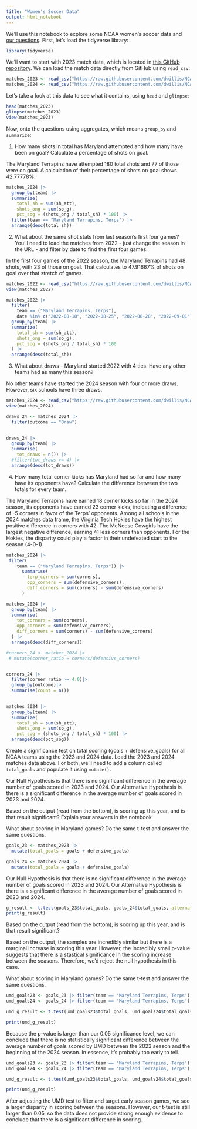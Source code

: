 ```yaml
---
title: "Women's Soccer Data"
output: html_notebook
---
```


We'll use this notebook to explore some NCAA women's soccer data and [our questions](https://docs.google.com/spreadsheets/d/1kTSrnl1URmcexIWLDMWqDnp3q-c2OS45uifnhjp10n4/edit#gid=0). First, let's load the tidyverse library:

```r
library(tidyverse)
```

We'll want to start with 2023 match data, which is located in [this GitHub repository](https://github.com/dwillis/NCAAWomensSoccerData). We can load the match data directly from GitHub using `read_csv`:

```r
matches_2023 <- read_csv("https://raw.githubusercontent.com/dwillis/NCAAWomensSoccerData/main/data/ncaa_womens_soccer_matchstats_2023.csv")
matches_2024 <- read_csv("https://raw.githubusercontent.com/dwillis/NCAAWomensSoccerData/main/data/ncaa_womens_soccer_matchstats_2024.csv")
```

Let's take a look at this data to see what it contains, using `head` and `glimpse`:

```r

head(matches_2023)
glimpse(matches_2023)
view(matches_2023)

```

Now, onto the questions using aggregates, which means `group_by` and `summarize`:

1. How many shots in total has Maryland attempted and how many have been on goal? Calculate a percentage of shots on goal.

The Maryland Terrapins have attempted 180 total shots and 77 of those were on goal. A calculation of their percentage of shots on goal shows 42.77778%. 

```r

matches_2024 |>
  group_by(team) |>
  summarize(
    total_sh = sum(sh_att),
    shots_ong = sum(so_g),
    pct_sog = (shots_ong / total_sh) * 100) |>
  filter(team == "Maryland Terrapins, Terps") |>
  arrange(desc(total_sh))

```

2. What about the same shot stats from last season's first four games? You'll need to load the matches from 2022 - just change the season in the URL - and filter by date to find the first four games.

In the first four games of the 2022 season, the Maryland Terrapins had 48 shots, with 23 of those on goal. That calculates to 47.91667% of shots on goal over that stretch of games.

```r
matches_2022 <- read_csv("https://raw.githubusercontent.com/dwillis/NCAAWomensSoccerData/main/data/ncaa_womens_soccer_matchstats_2022.csv")
view(matches_2022)
```

```r

matches_2022 |>
  filter(
    team == ("Maryland Terrapins, Terps"),  
    date %in% c("2022-08-18", "2022-08-25", "2022-08-28", "2022-09-01")) |>
  group_by(team) |>
  summarize(
    total_sh = sum(sh_att), 
    shots_ong = sum(so_g),
    pct_sog = (shots_ong / total_sh) * 100
  ) |>
  arrange(desc(total_sh))  

```


3. What about draws - Maryland started 2022 with 4 ties. Have any other teams had as many this season?

No other teams have started the 2024 season with four or more draws. However, six schools have three draws. 

```r

matches_2024 <- read_csv("https://raw.githubusercontent.com/dwillis/NCAAWomensSoccerData/main/data/ncaa_womens_soccer_matchstats_2024.csv")
view(matches_2024)

```

```r

draws_24 <- matches_2024 |>
  filter(outcome == "Draw")
  
```

```r

draws_24 |>
  group_by(team) |>
  summarise(
    tot_draws = n()) |>
  #filter(tot_draws >= 4) |>
  arrange(desc(tot_draws))

```

4. How many total corner kicks has Maryland had so far and how many have its opponents have? Calculate the difference between the two totals for every team.

The Maryland Terrapins have earned 18 corner kicks so far in the 2024 season, its opponents have earned 23 corner kicks, indicating a difference of -5 corners in favor of the Terps' opponents. Among all schools in the 2024 matches data frame, the Virginia Tech Hokies have the highest positive difference in corners with 42. The McNeese Cowgirls have the largest negative difference, earning 41 less corners than opponents. For the Hokies, the disparity could play a factor in their undefeated start to the season (4-0-1).

```r

matches_2024 |>
 filter(
    team == ("Maryland Terrapins, Terps")) |>
      summarise(
        terp_corners = sum(corners),
        opp_corners = sum(defensive_corners),
        diff_corners = sum(corners) - sum(defensive_corners)
      )

```


```r

matches_2024 |>
  group_by(team) |>
  summarise(
    tot_corners = sum(corners),
    opp_corners = sum(defensive_corners),
    diff_corners = sum(corners) - sum(defensive_corners)
  ) |>
  arrange(desc(diff_corners))

```

```r

#corners_24 <- matches_2024 |> 
 # mutate(corner_ratio = corners/defensive_corners)


corners_24 |>
  filter(corner_ratio >= 4.0)|>
  group_by(outcome)|>
  summarise(count = n())
  

```


```r

matches_2024 |>
  group_by(team) |>
  summarize(
    total_sh = sum(sh_att),
    shots_ong = sum(so_g),
    pct_sog = (shots_ong / total_sh) * 100) |>
  arrange(desc(pct_sog))


```


Create a significance test on total scoring (goals + defensive_goals) for all NCAA teams using the 2023 and 2024 data. Load the 2023 and 2024 matches data above. For both, we'll need to add a column called `total_goals` and populate it using `mutate()`.

Our Null Hypothesis is that there is no significant difference in the average number of goals scored in 2023 and 2024. Our Alternative Hypothesis is there is a significant difference in the average number of goals scored in 2023 and 2024.

Based on the output (read from the bottom), is scoring up this year, and is that result significant? Explain your answers in the notebook

What about scoring in Maryland games? Do the same t-test and answer the same questions.

```r
 
goals_23 <- matches_2023 |>
  mutate(total_goals = goals + defensive_goals)

goals_24 <- matches_2024 |>
  mutate(total_goals = goals + defensive_goals)

```


Our Null Hypothesis is that there is no significant difference in the average number of goals scored in 2023 and 2024. Our Alternative Hypothesis is there is a significant difference in the average number of goals scored in 2023 and 2024.


```r

g_result <- t.test(goals_23$total_goals, goals_24$total_goals, alternative="two.sided", var.equal = TRUE)
print(g_result)

```
Based on the output (read from the bottom), is scoring up this year, and is that result significant?

Based on the output, the samples are incredibly similar but there is a marginal increase in scoring this year. However, the incredibly small p-value suggests that there is a stastical significance in the scoring increase between the seasons. Therefore, we'd reject the null hypothesis in this case.

What about scoring in Maryland games? Do the same t-test and answer the same questions.

```r

umd_goals23 <- goals_23 |> filter(team == 'Maryland Terrapins, Terps') 
umd_goals24 <- goals_24 |> filter(team == 'Maryland Terrapins, Terps')

umd_g_result <- t.test(umd_goals23$total_goals, umd_goals24$total_goals, alternative ="two.sided", var.equal = TRUE)

print(umd_g_result)

```

Because the p-value is larger than our 0.05 significance level, we can conclude that there is no statistically significant difference between the average number of goals scored by UMD between the 2023 season and the beginning of the 2024 season. In essence, it's probably too early to tell.


```r

umd_goals23 <- goals_23 |> filter(team == 'Maryland Terrapins, Terps') |> filter(date < '2023-09-12')
umd_goals24 <- goals_24 |> filter(team == 'Maryland Terrapins, Terps') 

umd_g_result <- t.test(umd_goals23$total_goals, umd_goals24$total_goals, alternative ="two.sided", var.equal = TRUE)

print(umd_g_result)

```

After adjusting the UMD test to filter and target early season games, we see a larger disparity in scoring between the seasons. However, our t-test is still larger than 0.05, so the data does not provide strong enough evidence to conclude that there is a significant difference in scoring.










